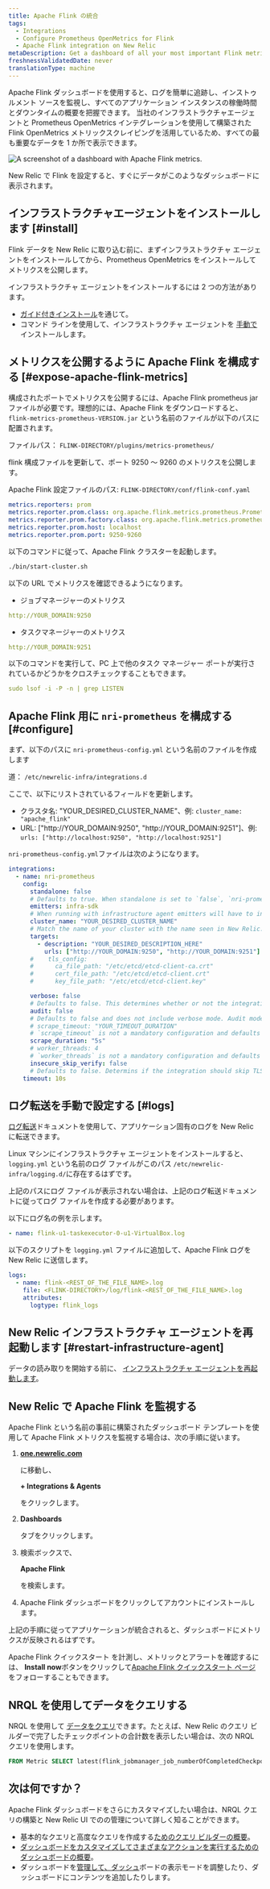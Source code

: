```yaml
---
title: Apache Flink の統合
tags:
  - Integrations
  - Configure Prometheus OpenMetrics for Flink
  - Apache Flink integration on New Relic
metaDescription: Get a dashboard of all your most important Flink metrics with our quickstart.
freshnessValidatedDate: never
translationType: machine
---
```



Apache Flink ダッシュボードを使用すると、ログを簡単に追跡し、インストゥルメント ソースを監視し、すべてのアプリケーション インスタンスの稼働時間とダウンタイムの概要を把握できます。 当社のインフラストラクチャエージェントと Prometheus OpenMetrics インテグレーションを使用して構築された Flink <InlinePopover type="dashboards"/>OpenMetrics メトリックスクレイピングを活用しているため、すべての最も重要なデータを 1 か所で表示できます。

<img
  src={dashboardsApacheFlinkQuickstart}
  title="Apache Flink dashboard landing page"
  alt="A screenshot of a dashboard with Apache Flink metrics."
/>

<figcaption>
  New Relic で Flink を設定すると、すぐにデータがこのようなダッシュボードに表示されます。
</figcaption>

## インフラストラクチャエージェントをインストールします [#install]

Flink データを New Relic に取り込む前に、まずインフラストラクチャ エージェントをインストールしてから、Prometheus OpenMetrics をインストールしてメトリクスを公開します。

インフラストラクチャ エージェントをインストールするには 2 つの方法があります。

* [ガイド付きインストール](https://one.newrelic.com/nr1-core?state=5e236fa2-fbfd-1f53-e55d-9241d2a73068)を通じて。
* コマンド ラインを使用して、インフラストラクチャ エージェントを [手動で](/docs/infrastructure/install-infrastructure-agent/linux-installation/install-infrastructure-monitoring-agent-linux)インストールします。

## メトリクスを公開するように Apache Flink を構成する [#expose-apache-flink-metrics]

構成されたポートでメトリクスを公開するには、Apache Flink prometheus jar ファイルが必要です。理想的には、Apache Flink をダウンロードすると、 `flink-metrics-prometheus-VERSION.jar` という名前のファイルが以下のパスに配置されます。

ファイルパス： `FLINK-DIRECTORY/plugins/metrics-prometheus/`

flink 構成ファイルを更新して、ポート 9250 ～ 9260 のメトリクスを公開します。

Apache Flink 設定ファイルのパス: `FLINK-DIRECTORY/conf/flink-conf.yaml`

```yml
metrics.reporters: prom
metrics.reporter.prom.class: org.apache.flink.metrics.prometheus.PrometheusReporter
metrics.reporter.prom.factory.class: org.apache.flink.metrics.prometheus.PrometheusReporterFactory
metrics.reporter.prom.host: localhost
metrics.reporter.prom.port: 9250-9260
```

以下のコマンドに従って、Apache Flink クラスターを起動します。

```bash
./bin/start-cluster.sh
```

以下の URL でメトリクスを確認できるようになります。

* ジョブマネージャーのメトリクス

```yml
http://YOUR_DOMAIN:9250
```

* タスクマネージャーのメトリクス

```yml
http://YOUR_DOMAIN:9251
```

以下のコマンドを実行して、PC 上で他のタスク マネージャー ポートが実行されているかどうかをクロスチェックすることもできます。

```yml
sudo lsof -i -P -n | grep LISTEN
```

## Apache Flink 用に `nri-prometheus` を構成する [#configure]

まず、以下のパスに `nri-prometheus-config.yml` という名前のファイルを作成します

道： `/etc/newrelic-infra/integrations.d`

ここで、以下にリストされているフィールドを更新します。

* クラスタ名: "YOUR_DESIRED_CLUSTER_NAME"、例: `cluster_name: "apache_flink"`
* URL: \["http&#x3A;//YOUR_DOMAIN:9250", "http&#x3A;//YOUR_DOMAIN:9251"]、例: `urls: ["http://localhost:9250", "http://localhost:9251"]`

`nri-prometheus-config.yml`ファイルは次のようになります。

```yml
integrations:
  - name: nri-prometheus
    config:
      standalone: false
      # Defaults to true. When standalone is set to `false`, `nri-prometheus` requires an infrastructure agent to send data.
      emitters: infra-sdk
      # When running with infrastructure agent emitters will have to include infra-sdk
      cluster_name: "YOUR_DESIRED_CLUSTER_NAME"
      # Match the name of your cluster with the name seen in New Relic. 
      targets:
        - description: "YOUR_DESIRED_DESCRIPTION_HERE"
          urls: ["http://YOUR_DOMAIN:9250", "http://YOUR_DOMAIN:9251"]
      #    tls_config:
      #      ca_file_path: "/etc/etcd/etcd-client-ca.crt"
      #      cert_file_path: "/etc/etcd/etcd-client.crt"
      #      key_file_path: "/etc/etcd/etcd-client.key"

      verbose: false
      # Defaults to false. This determines whether or not the integration should run in verbose mode.
      audit: false
      # Defaults to false and does not include verbose mode. Audit mode logs the uncompressed data sent to New Relic and can lead to a high log volume.
      # scrape_timeout: "YOUR_TIMEOUT_DURATION"
      # `scrape_timeout` is not a mandatory configuration and defaults to 30s. The HTTP client timeout when fetching data from endpoints.
      scrape_duration: "5s"
      # worker_threads: 4
      # `worker_threads` is not a mandatory configuration and defaults to `4` for clusters with more than 400 endpoints. Slowly increase the worker thread until scrape time falls between the desired `scrape_duration`. Note: Increasing this value too much results in huge memory consumption if too many metrics are scraped at once.
      insecure_skip_verify: false
      # Defaults to false. Determins if the integration should skip TLS verification or not.
    timeout: 10s
```

## ログ転送を手動で設定する [#logs]

[ログ転送](/docs/logs/forward-logs/forward-your-logs-using-infrastructure-agent/)ドキュメントを使用して、アプリケーション固有のログを New Relic に転送できます。

Linux マシンにインフラストラクチャ エージェントをインストールすると、 `logging.yml` という名前のログ ファイルがこのパス `/etc/newrelic-infra/logging.d/`に存在するはずです。

上記のパスにログ ファイルが表示されない場合は、上記のログ転送ドキュメントに従ってログ ファイルを作成する必要があります。

以下にログ名の例を示します。

```yml
- name: flink-u1-taskexecutor-0-u1-VirtualBox.log
```

以下のスクリプトを `logging.yml` ファイルに追加して、Apache Flink ログを New Relic に送信します。

```yml
logs:
  - name: flink-<REST_OF_THE_FILE_NAME>.log 
    file: <FLINK-DIRECTORY>/log/flink-<REST_OF_THE_FILE_NAME>.log
    attributes:
      logtype: flink_logs
```

## New Relic インフラストラクチャ エージェントを再起動します [#restart-infrastructure-agent]

データの読み取りを開始する前に、 [インフラストラクチャ エージェントを再起動します](/docs/infrastructure/install-infrastructure-agent/manage-your-agent/start-stop-restart-infrastructure-agent/)。

## New Relic で Apache Flink を監視する

Apache Flink という名前の事前に構築されたダッシュボード テンプレートを使用して Apache Flink メトリクスを監視する場合は、次の手順に従います。

1. <DNT>**[one.newrelic.com](https://one.newrelic.com/)**</DNT>

   に移動し、

   <DNT>**+ Integrations & Agents**</DNT>

   をクリックします。

2. <DNT>**Dashboards**</DNT>

   タブをクリックします。

3. 検索ボックスで、

   <DNT>**Apache Flink**</DNT>

   を検索します。

4. Apache Flink ダッシュボードをクリックしてアカウントにインストールします。

上記の手順に従ってアプリケーションが統合されると、ダッシュボードにメトリクスが反映されるはずです。

Apache Flink クイックスタート を計測し、メトリックとアラートを確認するには、 <DNT>**Install now**</DNT>ボタンをクリックして[Apache Flink クイックスタート ページ](https://newrelic.com/instant-observability/apache-flink)をフォローすることもできます。

## NRQL を使用してデータをクエリする

NRQL を使用して [データをクエリ](/docs/apis/nerdgraph/examples/nerdgraph-nrql-tutorial/)できます。たとえば、New Relic のクエリ ビルダーで完了したチェックポイントの合計数を表示したい場合は、次の NRQL クエリを使用します。

```sql
FROM Metric SELECT latest(flink_jobmanager_job_numberOfCompletedCheckpoints) AS 'Number of Completed Checkpoints'
```

## 次は何ですか？

Apache Flink ダッシュボードをさらにカスタマイズしたい場合は、NRQL クエリの構築と New Relic UI での<InlinePopover type="dashboards"/>の管理について詳しく知ることができます。

* 基本的なクエリと高度なクエリを作成する[ためのクエリ ビルダーの概要](/docs/query-your-data/explore-query-data/query-builder/introduction-query-builder)。
* [ダッシュボードをカスタマイズしてさまざまなアクションを実行するためのダッシュボードの概要](/docs/query-your-data/explore-query-data/dashboards/introduction-dashboards)。
* ダッシュボードを[管理して、ダッシュ](/docs/query-your-data/explore-query-data/dashboards/manage-your-dashboard)ボードの表示モードを調整したり、ダッシュボードにコンテンツを追加したりします。